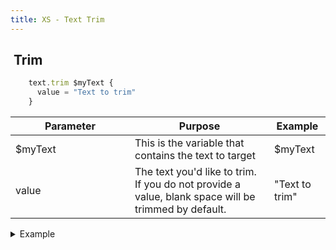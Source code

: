 ```yaml
---
title: XS - Text Trim
---
```


## <img src="../assets/docuBadge (10).png" alt="" data-size="line"> Trim <a href="#xs-texttrim" id="xs-texttrim"></a>

```javascript
    text.trim $myText {
      value = "Text to trim"
    }
```

<table><thead><tr><th width="175">Parameter</th><th>Purpose</th><th>Example</th></tr></thead><tbody><tr><td>$myText</td><td>This is the variable that contains the text to target</td><td>$myText</td></tr><tr><td>value</td><td>The text you'd like to trim. If you do not provide a value, blank space will be trimmed by default.</td><td>"Text to trim"</td></tr></tbody></table>

<details>

<summary>Example</summary>

```javascript
    text.trim $myText {
      value = "Text to trim"
    }
```

![](<../assets/CleanShot 2025-03-06 at 16.03.46.png>)

</details>
